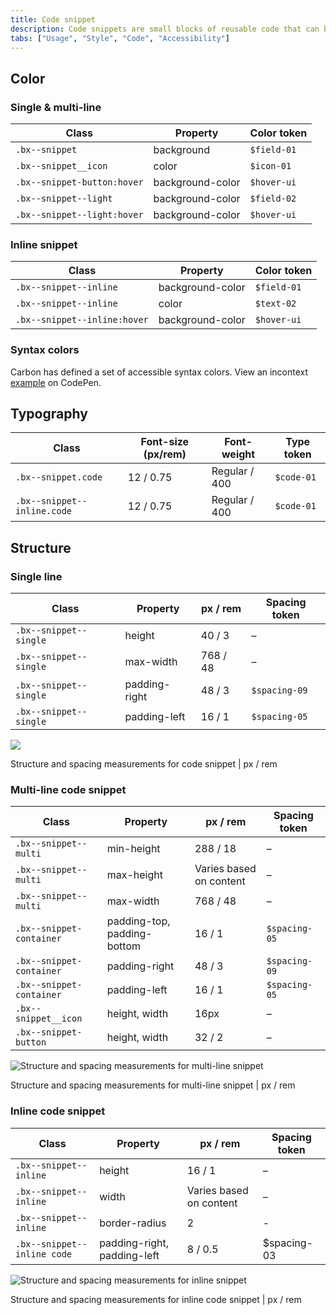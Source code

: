 ```yaml
---
title: Code snippet
description: Code snippets are small blocks of reusable code that can be inserted in a code file.
tabs: ["Usage", "Style", "Code", "Accessibility"]
---
```


## Color

### Single & multi-line

| Class                       | Property         | Color token |
| --------------------------- | ---------------- | ----------- |
| `.bx--snippet`              | background       | `$field-01` |
| `.bx--snippet__icon`        | color            | `$icon-01`  |
| `.bx--snippet-button:hover` | background-color | `$hover-ui` |
| `.bx--snippet--light`       | background-color | `$field-02` |
| `.bx--snippet--light:hover` | background-color | `$hover-ui` |

### Inline snippet

| Class                        | Property         | Color token |
| ---------------------------- | ---------------- | ----------- |
| `.bx--snippet--inline`       | background-color | `$field-01` |
| `.bx--snippet--inline`       | color            | `$text-02`  |
| `.bx--snippet--inline:hover` | background-color | `$hover-ui` |

### Syntax colors

Carbon has defined a set of accessible syntax colors. View an incontext
[example](https://codepen.io/team/carbon/full/eKMBLw/) on CodePen.

## Typography

| Class                       | Font-size (px/rem) | Font-weight   | Type token |
| --------------------------- | ------------------ | ------------- | ---------- |
| `.bx--snippet.code`         | 12 / 0.75          | Regular / 400 | `$code-01` |
| `.bx--snippet--inline.code` | 12 / 0.75          | Regular / 400 | `$code-01` |

## Structure

### Single line

| Class                  | Property      | px / rem | Spacing token |
| ---------------------- | ------------- | -------- | ------------- |
| `.bx--snippet--single` | height        | 40 / 3   | –             |
| `.bx--snippet--single` | max-width     | 768 / 48 | –             |
| `.bx--snippet--single` | padding-right | 48 / 3   | `$spacing-09` |
| `.bx--snippet--single` | padding-left  | 16 / 1   | `$spacing-05` |

<div className="image--fixed">

![](images/code-snippet-style-1.png)

</div>

<Caption>
  Structure and spacing measurements for code snippet | px / rem
</Caption>

### Multi-line code snippet

| Class                    | Property                    | px / rem                | Spacing token |
| ------------------------ | --------------------------- | ----------------------- | ------------- |
| `.bx--snippet--multi`    | min-height                  | 288 / 18                | –             |
| `.bx--snippet--multi`    | max-height                  | Varies based on content | –             |
| `.bx--snippet--multi`    | max-width                   | 768 / 48                | –             |
| `.bx--snippet-container` | padding-top, padding-bottom | 16 / 1                  | `$spacing-05` |
| `.bx--snippet-container` | padding-right               | 48 / 3                  | `$spacing-09` |
| `.bx--snippet-container` | padding-left                | 16 / 1                  | `$spacing-05` |
| `.bx--snippet__icon`     | height, width               | 16px                    | –             |
| `.bx--snippet-button`    | height, width               | 32 / 2                  | –             |

<div className="image--fixed">

![Structure and spacing measurements for multi-line snippet](images/code-snippet-style-2.png)

</div>

<Caption>
  Structure and spacing measurements for multi-line snippet | px / rem
</Caption>

### Inline code snippet

| Class                       | Property                    | px / rem                | Spacing token |
| --------------------------- | --------------------------- | ----------------------- | ------------- |
| `.bx--snippet--inline`      | height                      | 16 / 1                  | –             |
| `.bx--snippet--inline`      | width                       | Varies based on content | –             |
| `.bx--snippet--inline`      | border-radius               | 2                       | -             |
| `.bx--snippet--inline code` | padding-right, padding-left | 8 / 0.5                 | \$spacing-03  |

<div className="image--fixed">

![Structure and spacing measurements for inline snippet](images/code-snippet-style-3.png)

</div>

<Caption>
  Structure and spacing measurements for inline code snippet | px / rem
</Caption>
